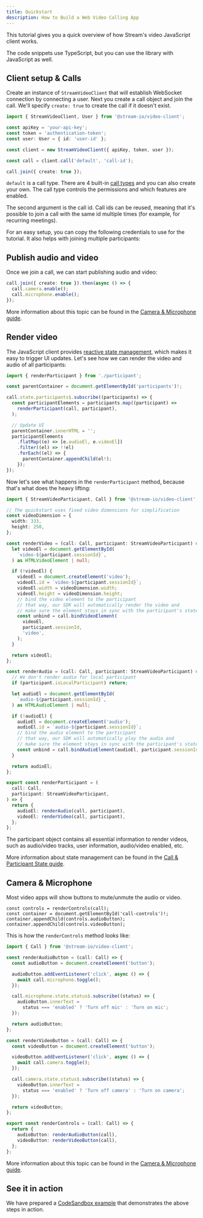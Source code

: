 ```yaml
---
title: Quickstart
description: How to Build a Web Video Calling App
---
```



This tutorial gives you a quick overview of how Stream's video JavaScript client works.

The code snippets use TypeScript, but you can use the library with JavaScript as well.

## Client setup & Calls

Create an instance of `StreamVideoClient` that will establish WebSocket connection by connecting a user. Next you create a call object and join the call. We'll specify `create: true` to create the call if it doesn't exist.

```typescript
import { StreamVideoClient, User } from '@stream-io/video-client';

const apiKey = 'your-api-key';
const token = 'authentication-token';
const user: User = { id: 'user-id' };

const client = new StreamVideoClient({ apiKey, token, user });

const call = client.call('default', 'call-id');

call.join({ create: true });
```

`default` is a call type. There are 4 built-in [call types](../../guides/configuring-call-types/) and you can also create your own. The call type controls the permissions and which features are enabled.

The second argument is the call id. Call ids can be reused, meaning that it's possible to join a call with the same id multiple times (for example, for recurring meetings).

For an easy setup, you can copy the following credentials to use for the tutorial. It also helps with joining multiple participants:

<TokenSnippet sampleApp="meeting" />

## Publish audio and video

Once we join a call, we can start publishing audio and video:

```typescript
call.join({ create: true }).then(async () => {
  call.camera.enable();
  call.microphone.enable();
});
```

More information about this topic can be found in the [Camera & Microphone guide](../../guides/camera-and-microphone).

## Render video

The JavaScript client provides [reactive state management](https://rxjs.dev/), which makes it easy to trigger UI updates. Let's see how we can render the video and audio of all participants:

```typescript
import { renderParticipant } from './participant';

const parentContainer = document.getElementById('participants')!;

call.state.participants$.subscribe((participants) => {
  const participantElements = participants.map((participant) =>
    renderParticipant(call, participant),
  );

  // Update UI
  parentContainer.innerHTML = '';
  participantElements
    .flatMap((e) => [e.audioEl, e.videoEl])
    .filter((el) => !!el)
    .forEach((el) => {
      parentContainer.appendChild(el!);
    });
});
```

Now let's see what happens in the `renderParticipant` method, because that's what does the heavy lifting:

```typescript
import { StreamVideoParticipant, Call } from '@stream-io/video-client';

// The quickstart uses fixed video dimensions for simplification
const videoDimension = {
  width: 333,
  height: 250,
};

const renderVideo = (call: Call, participant: StreamVideoParticipant) => {
  let videoEl = document.getElementById(
    `video-${participant.sessionId}`,
  ) as HTMLVideoElement | null;

  if (!videoEl) {
    videoEl = document.createElement('video');
    videoEl.id = `video-${participant.sessionId}`;
    videoEl.width = videoDimension.width;
    videoEl.height = videoDimension.height;
    // bind the video element to the participant
    // that way, our SDK will automatically render the video and
    // make sure the element stays in sync with the participant's state
    const unbind = call.bindVideoElement(
      videoEl,
      participant.sessionId,
      'video',
    );
  }

  return videoEl;
};

const renderAudio = (call: Call, participant: StreamVideoParticipant) => {
  // We don't render audio for local participant
  if (participant.isLocalParticipant) return;

  let audioEl = document.getElementById(
    `audio-${participant.sessionId}`,
  ) as HTMLAudioElement | null;

  if (!audioEl) {
    audioEl = document.createElement('audio');
    audioEl.id = `audio-${participant.sessionId}`;
    // bind the audio element to the participant
    // that way, our SDK will automatically play the audio and
    // make sure the element stays in sync with the participant's state
    const unbind = call.bindAudioElement(audioEl, participant.sessionId);
  }

  return audioEl;
};

export const renderParticipant = (
  call: Call,
  participant: StreamVideoParticipant,
) => {
  return {
    audioEl: renderAudio(call, participant),
    videoEl: renderVideo(call, participant),
  };
};
```

The participant object contains all essential information to render videos, such as audio/video tracks, user information, audio/video enabled, etc.

More information about state management can be found in the [Call & Participant State guide](../../guides/call-and-participant-state).

## Camera & Microphone

Most video apps will show buttons to mute/unmute the audio or video.

```tsx
const controls = renderControls(call);
const container = document.getElementById('call-controls')!;
container.appendChild(controls.audioButton);
container.appendChild(controls.videoButton);
```

This is how the `renderControls` method looks like:

```typescript
import { Call } from '@stream-io/video-client';

const renderAudioButton = (call: Call) => {
  const audioButton = document.createElement('button');

  audioButton.addEventListener('click', async () => {
    await call.microphone.toggle();
  });

  call.microphone.state.status$.subscribe((status) => {
    audioButton.innerText =
      status === 'enabled' ? 'Turn off mic' : 'Turn on mic';
  });

  return audioButton;
};

const renderVideoButton = (call: Call) => {
  const videoButton = document.createElement('button');

  videoButton.addEventListener('click', async () => {
    await call.camera.toggle();
  });

  call.camera.state.status$.subscribe((status) => {
    videoButton.innerText =
      status === 'enabled' ? 'Turn off camera' : 'Turn on camera';
  });

  return videoButton;
};

export const renderControls = (call: Call) => {
  return {
    audioButton: renderAudioButton(call),
    videoButton: renderVideoButton(call),
  };
};
```

More information about this topic can be found in the [Camera & Microphone guide](../../guides/camera-and-microphone).

## See it in action

We have prepared a [CodeSandbox example](https://codesandbox.io/s/javascript-quickstart-99th3v)
that demonstrates the above steps in action.
